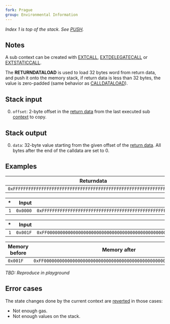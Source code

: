 ```yaml
---
fork: Prague
group: Environmental Information
---
```


*Index 1 is top of the stack. See [PUSH](/#60).*

## Notes

A sub context can be created with [EXTCALL](/#F8), [EXTDELEGATECALL](/#F9) or [EXTSTATICCALL](/#FB). 

The **RETURNDATALOAD** is used to load 32 bytes word from return data, and push it onto the memory stack, if return data is less than 32 bytes, the value is zero-padded (same behavior as [CALLDATALOAD](/#35)).

## Stack input

0. `offset`: 2-byte offset in the [return data](/about) from the last executed sub [context](/about) to copy.

## Stack output

0. `data`: 32-byte value starting from the given offset of the [return data](/about). All bytes after the end of the calldata are set to 0.

## Examples

| Returndata |
|---------|
| `0xFFFFFFFFFFFFFFFFFFFFFFFFFFFFFFFFFFFFFFFFFFFFFFFFFFFFFFFFFFFFFFFF` |

| * | Input | Output |
|--:|------:|-------:|
| `1` | `0x0000` | `0xFFFFFFFFFFFFFFFFFFFFFFFFFFFFFFFFFFFFFFFFFFFFFFFFFFFFFFFFFFFFFFFF` |


| * | Input | Output |
|--:|------:|-------:|
| `1` | `0x001F` | `0xFF00000000000000000000000000000000000000000000000000000000000000` |

| Memory before | Memory after |
|---------|---------|
| `0x001F` | `0xFF00000000000000000000000000000000000000000000000000000000000000` |

*TBD: Reproduce in playground*

## Error cases

The state changes done by the current context are [reverted](#FD) in those cases:
- Not enough gas.
- Not enough values on the stack.
